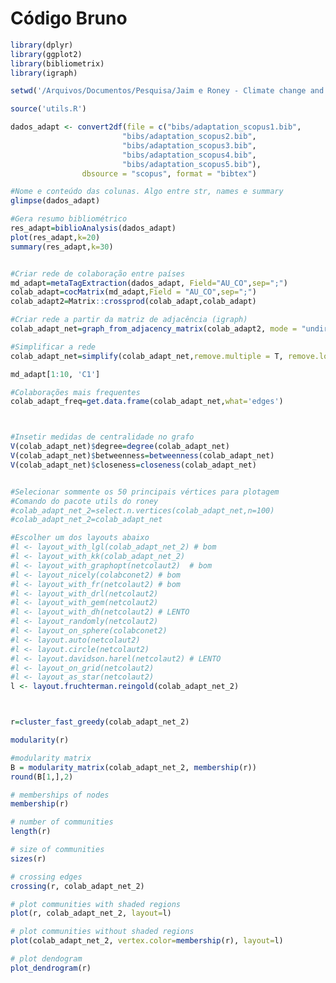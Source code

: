

# Código Bruno

```r

library(dplyr)
library(ggplot2)
library(bibliometrix)
library(igraph)

setwd('/Arquivos/Documentos/Pesquisa/Jaim e Roney - Climate change and agriculture/2022')

source('utils.R')

dados_adapt <- convert2df(file = c("bibs/adaptation_scopus1.bib", 
                         "bibs/adaptation_scopus2.bib", 
                         "bibs/adaptation_scopus3.bib", 
                         "bibs/adaptation_scopus4.bib", 
                         "bibs/adaptation_scopus5.bib"), 
                dbsource = "scopus", format = "bibtex")

#Nome e conteúdo das colunas. Algo entre str, names e summary
glimpse(dados_adapt)

#Gera resumo bibliométrico 
res_adapt=biblioAnalysis(dados_adapt) 
plot(res_adapt,k=20)
summary(res_adapt,k=30)


#Criar rede de colaboração entre países
md_adapt=metaTagExtraction(dados_adapt, Field="AU_CO",sep=";")
colab_adapt=cocMatrix(md_adapt,Field = "AU_CO",sep=";")
colab_adapt2=Matrix::crossprod(colab_adapt,colab_adapt)

#Criar rede a partir da matriz de adjacência (igraph)
colab_adapt_net=graph_from_adjacency_matrix(colab_adapt2, mode = "undirected", weighted = T)

#Simplificar a rede 
colab_adapt_net=simplify(colab_adapt_net,remove.multiple = T, remove.loops = T)

md_adapt[1:10, 'C1']

#Colaborações mais frequentes
colab_adapt_freq=get.data.frame(colab_adapt_net,what='edges')



#Insetir medidas de centralidade no grafo
V(colab_adapt_net)$degree=degree(colab_adapt_net)
V(colab_adapt_net)$betweenness=betweenness(colab_adapt_net)
V(colab_adapt_net)$closeness=closeness(colab_adapt_net)


#Selecionar sommente os 50 principais vértices para plotagem
#Comando do pacote utils do roney
#colab_adapt_net_2=select.n.vertices(colab_adapt_net,n=100)
#colab_adapt_net_2=colab_adapt_net

#Escolher um dos layouts abaixo
#l <- layout_with_lgl(colab_adapt_net_2) # bom
#l <- layout_with_kk(colab_adapt_net_2) 
#l <- layout_with_graphopt(netcolaut2)  # bom
#l <- layout_nicely(colabconet2) # bom
#l <- layout_with_fr(netcolaut2) # bom
#l <- layout_with_drl(netcolaut2)
#l <- layout_with_gem(netcolaut2)
#l <- layout_with_dh(netcolaut2) # LENTO
#l <- layout_randomly(netcolaut2) 
#l <- layout_on_sphere(colabconet2) 
#l <- layout.auto(netcolaut2) 
#l <- layout.circle(netcolaut2) 
#l <- layout.davidson.harel(netcolaut2) # LENTO
#l <- layout_on_grid(netcolaut2) 
#l <- layout_as_star(netcolaut2) 
l <- layout.fruchterman.reingold(colab_adapt_net_2) 



r=cluster_fast_greedy(colab_adapt_net_2)

modularity(r)

#modularity matrix
B = modularity_matrix(colab_adapt_net_2, membership(r))
round(B[1,],2)

# memberships of nodes
membership(r)

# number of communities
length(r)

# size of communities
sizes(r)

# crossing edges
crossing(r, colab_adapt_net_2)

# plot communities with shaded regions
plot(r, colab_adapt_net_2, layout=l)

# plot communities without shaded regions
plot(colab_adapt_net_2, vertex.color=membership(r), layout=l)

# plot dendogram
plot_dendrogram(r)


```

